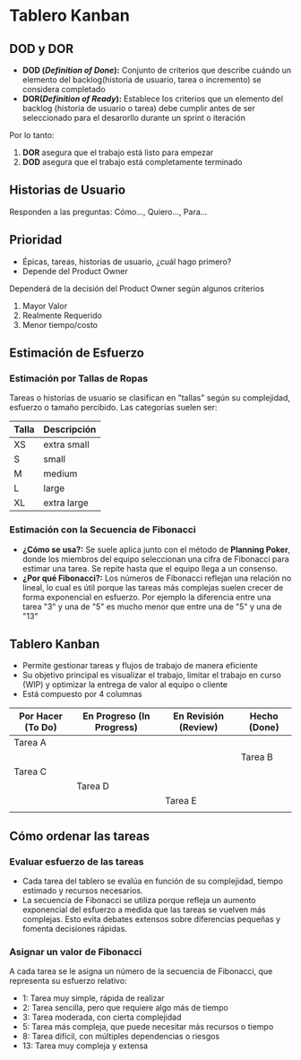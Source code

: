 
# Tablero Kanban

## DOD y DOR
- **DOD (*Definition of Done*):** Conjunto de criterios que describe cuándo un elemento del backlog(historia de usuario, tarea o incremento) se considera completado
- **DOR(*Definition of Ready*):** Establece los criterios que un elemento del backlog (historia de usuario o tarea) debe cumplir antes de ser seleccionado para el desarorllo durante un sprint o iteración

Por lo tanto:

1. **DOR** asegura que el trabajo está listo para empezar
2. **DOD** asegura que el trabajo está completamente terminado

## Historias de Usuario
Responden a las preguntas: Cómo..., Quiero..., Para...

## Prioridad

- Épicas, tareas, historias de usuario, ¿cuál hago primero?
- Depende del Product Owner

Dependerá de la decisión del Product Owner según algunos criterios

1. Mayor Valor
2. Realmente Requerido
3. Menor tiempo/costo

## Estimación de Esfuerzo

### Estimación por Tallas de Ropas
Tareas o historias de usuario se clasifican en "tallas" según su complejidad, esfuerzo o tamaño percibido. Las categorías suelen ser:

|Talla|Descripción|
|---|---|
|XS|extra small|
|S|small|
|M|medium|
|L|large|
|XL|extra large|

### Estimación con la Secuencia de Fibonacci

<MathDisplay formula = 
    "0, 1, 3, 4, 5, 8, 13, 21, ..., (n-1) + n"
/>

- **¿Cómo se usa?:** Se suele aplica junto con el método de **Planning Poker**, donde los miembros del equipo seleccionan una cifra de Fibonacci para estimar una tarea. Se repite hasta que el equipo llega a un consenso.
- **¿Por qué Fibonacci?:** Los números de Fibonacci reflejan una relación no lineal, lo cual es útil porque las tareas más complejas suelen crecer de forma exponencial en esfuerzo. Por ejemplo la diferencia entre una tarea "3" y una de "5" es mucho menor que entre una de "5" y una de "13"

## Tablero Kanban
- Permite gestionar tareas y flujos de trabajo de manera eficiente
- Su objetivo principal es visualizar el trabajo, limitar el trabajo en curso (WIP) y optimizar la entrega de valor al equipo o cliente
- Está compuesto por 4 columnas

|Por Hacer (To Do)|En Progreso (In Progress)|En Revisión (Review)|Hecho (Done)|
|---|---|---|---|
|Tarea A||||
||||Tarea B|
|Tarea C||||
||Tarea D|||
|||Tarea E||
|||||

## Cómo ordenar las tareas

### Evaluar esfuerzo de las tareas
- Cada tarea del tablero se evalúa en función de su complejidad, tiempo estimado y recursos necesarios.
- La secuencia de Fibonacci se utiliza porque refleja un aumento exponencial del esfuerzo a medida que las tareas se vuelven más complejas. Esto evita debates extensos sobre diferencias pequeñas y fomenta decisiones rápidas.

### Asignar un valor de Fibonacci
A cada tarea se le asigna un número de la secuencia de Fibonacci, que representa su esfuerzo relativo:

- 1: Tarea muy simple, rápida de realizar
- 2: Tarea sencilla, pero que requiere algo más de tiempo
- 3: Tarea moderada, con cierta complejidad
- 5: Tarea más compleja, que puede necesitar más recursos o tiempo
- 8: Tarea difícil, con múltiples dependencias o riesgos
- 13: Tarea muy compleja y extensa

